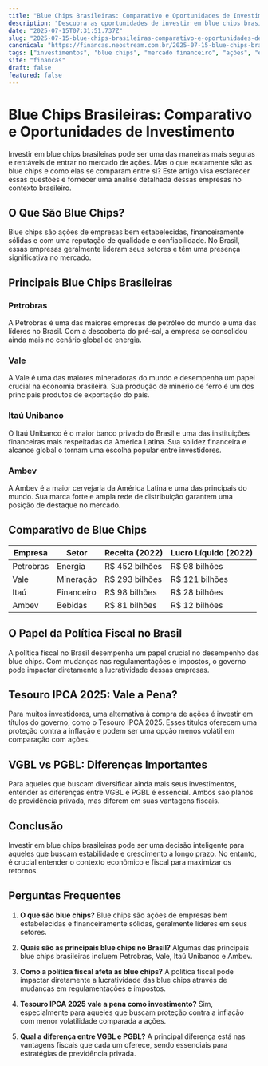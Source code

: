 ```yaml
---
title: "Blue Chips Brasileiras: Comparativo e Oportunidades de Investimento"
description: "Descubra as oportunidades de investir em blue chips brasileiras e entenda como essas empresas se destacam no mercado nacional. Comparativo detalhado com insights valiosos."
date: "2025-07-15T07:31:51.737Z"
slug: "2025-07-15-blue-chips-brasileiras-comparativo-e-oportunidades-de-investimento"
canonical: "https://financas.neostream.com.br/2025-07-15-blue-chips-brasileiras-comparativo-e-oportunidades-de-investimento"
tags: ["investimentos", "blue chips", "mercado financeiro", "ações", "economia"]
site: "financas"
draft: false
featured: false
---
```


# Blue Chips Brasileiras: Comparativo e Oportunidades de Investimento

Investir em blue chips brasileiras pode ser uma das maneiras mais seguras e rentáveis de entrar no mercado de ações. Mas o que exatamente são as blue chips e como elas se comparam entre si? Este artigo visa esclarecer essas questões e fornecer uma análise detalhada dessas empresas no contexto brasileiro.

## O Que São Blue Chips?

Blue chips são ações de empresas bem estabelecidas, financeiramente sólidas e com uma reputação de qualidade e confiabilidade. No Brasil, essas empresas geralmente lideram seus setores e têm uma presença significativa no mercado.

## Principais Blue Chips Brasileiras

### Petrobras

A Petrobras é uma das maiores empresas de petróleo do mundo e uma das líderes no Brasil. Com a descoberta do pré-sal, a empresa se consolidou ainda mais no cenário global de energia.

### Vale

A Vale é uma das maiores mineradoras do mundo e desempenha um papel crucial na economia brasileira. Sua produção de minério de ferro é um dos principais produtos de exportação do país.

### Itaú Unibanco

O Itaú Unibanco é o maior banco privado do Brasil e uma das instituições financeiras mais respeitadas da América Latina. Sua solidez financeira e alcance global o tornam uma escolha popular entre investidores.

### Ambev

A Ambev é a maior cervejaria da América Latina e uma das principais do mundo. Sua marca forte e ampla rede de distribuição garantem uma posição de destaque no mercado.

## Comparativo de Blue Chips

| Empresa   | Setor       | Receita (2022) | Lucro Líquido (2022) |
|-----------|-------------|----------------|----------------------|
| Petrobras | Energia     | R$ 452 bilhões | R$ 98 bilhões        |
| Vale      | Mineração   | R$ 293 bilhões | R$ 121 bilhões       |
| Itaú      | Financeiro  | R$ 98 bilhões  | R$ 28 bilhões        |
| Ambev     | Bebidas     | R$ 81 bilhões  | R$ 12 bilhões        |

## O Papel da Política Fiscal no Brasil

A política fiscal no Brasil desempenha um papel crucial no desempenho das blue chips. Com mudanças nas regulamentações e impostos, o governo pode impactar diretamente a lucratividade dessas empresas.

## Tesouro IPCA 2025: Vale a Pena?

Para muitos investidores, uma alternativa à compra de ações é investir em títulos do governo, como o Tesouro IPCA 2025. Esses títulos oferecem uma proteção contra a inflação e podem ser uma opção menos volátil em comparação com ações.

## VGBL vs PGBL: Diferenças Importantes

Para aqueles que buscam diversificar ainda mais seus investimentos, entender as diferenças entre VGBL e PGBL é essencial. Ambos são planos de previdência privada, mas diferem em suas vantagens fiscais.

## Conclusão

Investir em blue chips brasileiras pode ser uma decisão inteligente para aqueles que buscam estabilidade e crescimento a longo prazo. No entanto, é crucial entender o contexto econômico e fiscal para maximizar os retornos.

## Perguntas Frequentes

1. **O que são blue chips?**
   Blue chips são ações de empresas bem estabelecidas e financeiramente sólidas, geralmente líderes em seus setores.

2. **Quais são as principais blue chips no Brasil?**
   Algumas das principais blue chips brasileiras incluem Petrobras, Vale, Itaú Unibanco e Ambev.

3. **Como a política fiscal afeta as blue chips?**
   A política fiscal pode impactar diretamente a lucratividade das blue chips através de mudanças em regulamentações e impostos.

4. **Tesouro IPCA 2025 vale a pena como investimento?**
   Sim, especialmente para aqueles que buscam proteção contra a inflação com menor volatilidade comparada a ações.

5. **Qual a diferença entre VGBL e PGBL?**
   A principal diferença está nas vantagens fiscais que cada um oferece, sendo essenciais para estratégias de previdência privada.